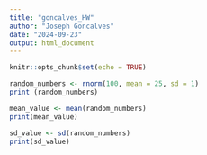 ```yaml
---
title: "goncalves_HW"
author: "Joseph Goncalves"
date: "2024-09-23"
output: html_document
---
```


```r
knitr::opts_chunk$set(echo = TRUE)
```

```r
random_numbers <- rnorm(100, mean = 25, sd = 1)
print (random_numbers)
```
```r
mean_value <- mean(random_numbers)
print(mean_value)
```

```r
sd_value <- sd(random_numbers)
print(sd_value)
```

